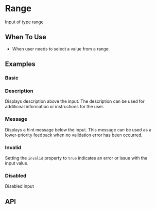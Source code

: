 
<Meta of={Range} />

# Range

Input of type range

## When To Use

- When user needs to select a value from a range.

## Examples

### Basic

<Canvas of={Basic} />

### Description

Displays description above the input. The description can be used for additional information or instructions for the
user.

<Canvas of={Description} />

### Message

Displays a hint message below the input. This message can be used as a lower-priority feedback when no validation error
has been occurred.

<Canvas of={Message} />

### Invalid

Setting the `invalid` property to `true` indicates an error or issue with the input value.

<Canvas of={Invalid} />

### Disabled

Disabled input

<Canvas of={Disabled} />


## API

<ArgTypes />
